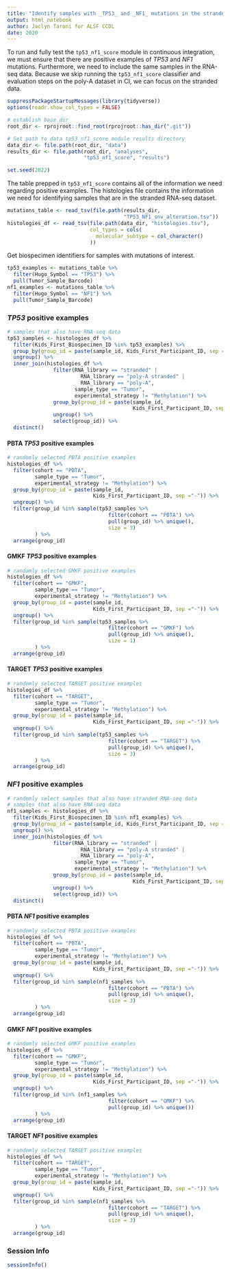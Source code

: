 ```yaml
---
title: "Identify samples with _TP53_ and _NF1_ mutations in the stranded RNA-seq dataset"
output: html_notebook
author: Jaclyn Taroni for ALSF CCDL
date: 2020
---
```


To run and fully test the `tp53_nf1_score` module in continuous integration, we must ensure that there are positive examples of _TP53_ and _NF1_ mutations.
Furthermore, we need to include the same samples in the RNA-seq data.
Because we skip running the `tp53_nf1_score` classifier and evaluation steps on the poly-A dataset in CI, we can focus on the stranded data.

```r
suppressPackageStartupMessages(library(tidyverse))
options(readr.show_col_types = FALSE)
```

```r
# establish base dir 
root_dir <- rprojroot::find_root(rprojroot::has_dir(".git"))
```

```r
# Set path to data tp53_nf1_score module results directory
data_dir <- file.path(root_dir, "data")
results_dir <- file.path(root_dir, "analyses", 
                         "tp53_nf1_score", "results")
```

```r
set.seed(2022)
```

The table prepped in `tp53_nf1_score` contains all of the information we need regarding positive examples.
The histologies file contains the information we need for identifying samples that are in the stranded RNA-seq dataset.

```r
mutations_table <- read_tsv(file.path(results_dir, 
                                      "TP53_NF1_snv_alteration.tsv"))
histologies_df <- read_tsv(file.path(data_dir, "histologies.tsv"),
                           col_types = cols(
                             molecular_subtype = col_character()
                           ))
```

Get biospecimen identifiers for samples with mutations of interest.

```r
tp53_examples <- mutations_table %>%
  filter(Hugo_Symbol == "TP53") %>%
  pull(Tumor_Sample_Barcode)
nf1_examples <- mutations_table %>%
  filter(Hugo_Symbol == "NF1") %>%
  pull(Tumor_Sample_Barcode)
```

### _TP53_ positive examples

```r
# samples that also have RNA-seq data
tp53_samples <- histologies_df %>%
  filter(Kids_First_Biospecimen_ID %in% tp53_examples) %>%
  group_by(group_id = paste(sample_id, Kids_First_Participant_ID, sep ="-")) %>%
  ungroup() %>% 
  inner_join(histologies_df %>%
               filter(RNA_library == "stranded" | 
                        RNA_library == "poly-A stranded" |
                        RNA_library == "poly-A",
                      sample_type == "Tumor", 
                      experimental_strategy != "Methylation") %>%
               group_by(group_id = paste(sample_id, 
                                         Kids_First_Participant_ID, sep ="-")) %>%
               ungroup() %>% 
               select(group_id)) %>%
  distinct()
```

#### PBTA _TP53_ positive examples

```r
# randomly selected PBTA positive examples
histologies_df %>%
  filter(cohort == "PBTA",
         sample_type == "Tumor",
         experimental_strategy != "Methylation") %>% 
  group_by(group_id = paste(sample_id, 
                            Kids_First_Participant_ID, sep ="-")) %>% 
  ungroup() %>% 
  filter(group_id %in% sample(tp53_samples %>% 
                                 filter(cohort == "PBTA") %>% 
                                 pull(group_id) %>% unique(),
                                 size = 3)
         ) %>% 
  arrange(group_id)
```

#### GMKF _TP53_ positive examples

```r
# randomly selected GMKF positive examples
histologies_df %>%
  filter(cohort == "GMKF",
         sample_type == "Tumor",
         experimental_strategy != "Methylation") %>% 
  group_by(group_id = paste(sample_id, 
                            Kids_First_Participant_ID, sep ="-")) %>% 
  ungroup() %>% 
  filter(group_id %in% sample(tp53_samples %>% 
                                 filter(cohort == "GMKF") %>% 
                                 pull(group_id) %>% unique(),
                                 size = 1)
         ) %>% 
  arrange(group_id)
```

#### TARGET _TP53_ positive examples

```r
# randomly selected TARGET positive examples
histologies_df %>%
  filter(cohort == "TARGET",
         sample_type == "Tumor",
         experimental_strategy != "Methylation") %>% 
  group_by(group_id = paste(sample_id, 
                            Kids_First_Participant_ID, sep ="-")) %>% 
  ungroup() %>% 
  filter(group_id %in% sample(tp53_samples %>% 
                                 filter(cohort == "TARGET") %>% 
                                 pull(group_id) %>% unique(),
                                 size = 3)
         ) %>% 
  arrange(group_id)
```

### _NF1_ positive examples

```r
# randomly select samples that also have stranded RNA-seq data
# samples that also have RNA-seq data
nf1_samples <- histologies_df %>%
  filter(Kids_First_Biospecimen_ID %in% nf1_examples) %>%
  group_by(group_id = paste(sample_id, Kids_First_Participant_ID, sep ="-")) %>%
  ungroup() %>% 
  inner_join(histologies_df %>%
               filter(RNA_library == "stranded" | 
                        RNA_library == "poly-A stranded" |
                        RNA_library == "poly-A",
                      sample_type == "Tumor", 
                      experimental_strategy != "Methylation") %>%
               group_by(group_id = paste(sample_id, 
                                         Kids_First_Participant_ID, sep ="-")) %>% 
               ungroup() %>% 
               select(group_id)) %>%
  distinct()
```

#### PBTA _NF1_ positive examples

```r
# randomly selected PBTA positive examples
histologies_df %>%
  filter(cohort == "PBTA",
         sample_type == "Tumor",
         experimental_strategy != "Methylation") %>% 
  group_by(group_id = paste(sample_id, 
                            Kids_First_Participant_ID, sep ="-")) %>% 
  ungroup() %>%
  filter(group_id %in% sample(nf1_samples %>% 
                                 filter(cohort == "PBTA") %>% 
                                 pull(group_id) %>% unique(),
                                 size = 3)
         ) %>% 
  arrange(group_id)
```

#### GMKF _NF1_ positive examples

```r
# randomly selected GMKF positive examples
histologies_df %>%
  filter(cohort == "GMKF",
         sample_type == "Tumor",
         experimental_strategy != "Methylation") %>% 
  group_by(group_id = paste(sample_id, 
                            Kids_First_Participant_ID, sep ="-")) %>% 
  ungroup() %>%
  filter(group_id %in% (nf1_samples %>% 
                                 filter(cohort == "GMKF") %>% 
                                 pull(group_id) %>% unique())
         ) %>% 
  arrange(group_id)
```

#### TARGET _NF1_ positive examples

```r
# randomly selected TARGET positive examples
histologies_df %>%
  filter(cohort == "TARGET",
         sample_type == "Tumor",
         experimental_strategy != "Methylation") %>% 
  group_by(group_id = paste(sample_id, 
                            Kids_First_Participant_ID, sep ="-")) %>% 
  ungroup() %>%
  filter(group_id %in% sample(nf1_samples %>% 
                                 filter(cohort == "TARGET") %>% 
                                 pull(group_id) %>% unique(),
                                 size = 3)
         ) %>% 
  arrange(group_id)
```

### Session Info

```r
sessionInfo()
```
